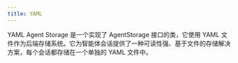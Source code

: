 ```yaml
---
title: YAML
---
```

YAML Agent Storage 是一个实现了 AgentStorage 接口的类，它使用 YAML 文件作为后端存储系统。它为智能体会话提供了一种可读性强、基于文件的存储解决方案，每个会话都存储在一个单独的 YAML 文件中。

<Snippet file="storage-yaml-reference.mdx" />